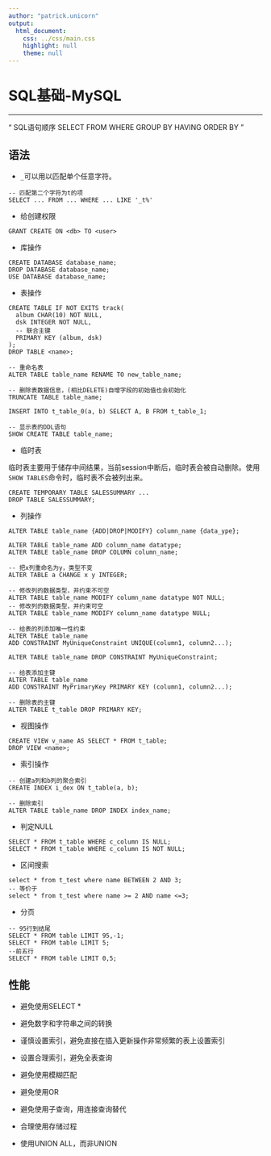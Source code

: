 ```yaml
---
author: "patrick.unicorn"
output:
  html_document:
    css: ../css/main.css
    highlight: null
    theme: null
---
```


SQL基础-MySQL
===

* * *

<q>
SQL语句顺序
SELECT FROM WHERE GROUP BY HAVING ORDER BY
</q>

## 语法

+ `_`可以用以匹配单个任意字符。

```
-- 匹配第二个字符为t的项
SELECT ... FROM ... WHERE ... LIKE '_t%'
```

+ 给创建权限

```
GRANT CREATE ON <db> TO <user>
```

+ 库操作

```
CREATE DATABASE database_name;
DROP DATABASE database_name;
USE DATABASE database_name;
```

+ 表操作

```
CREATE TABLE IF NOT EXITS track(
  album CHAR(10) NOT NULL,
  dsk INTEGER NOT NULL,
  -- 联合主键
  PRIMARY KEY (album, dsk)
);
DROP TABLE <name>;

-- 重命名表
ALTER TABLE table_name RENAME TO new_table_name;

-- 删除表数据信息，(相比DELETE)自增字段的初始值也会初始化
TRUNCATE TABLE table_name;

INSERT INTO t_table_0(a, b) SELECT A, B FROM t_table_1; 

-- 显示表的DDL语句
SHOW CREATE TABLE table_name;
```

+ 临时表

临时表主要用于储存中间结果，当前session中断后，临时表会被自动删除。使用`SHOW TABLES`命令时，临时表不会被列出来。

```
CREATE TEMPORARY TABLE SALESSUMMARY ...
DROP TABLE SALESSUMMARY;
```

+ 列操作

```
ALTER TABLE table_name {ADD|DROP|MODIFY} column_name {data_ype};

ALTER TABLE table_name ADD column_name datatype;
ALTER TABLE table_name DROP COLUMN column_name;

-- 把x列重命名为y，类型不变
ALTER TABLE a CHANGE x y INTEGER;

-- 修改列的数据类型，并约束不可空
ALTER TABLE table_name MODIFY column_name datatype NOT NULL;
-- 修改列的数据类型，并约束可空
ALTER TABLE table_name MODIFY column_name datatype NULL;

-- 给表的列添加唯一性约束
ALTER TABLE table_name 
ADD CONSTRAINT MyUniqueConstraint UNIQUE(column1, column2...);

ALTER TABLE table_name DROP CONSTRAINT MyUniqueConstraint;

-- 给表添加主键
ALTER TABLE table_name 
ADD CONSTRAINT MyPrimaryKey PRIMARY KEY (column1, column2...);

-- 删除表的主键
ALTER TABLE t_table DROP PRIMARY KEY;
```

+ 视图操作

```
CREATE VIEW v_name AS SELECT * FROM t_table;
DROP VIEW <name>;
```

+ 索引操作

```
-- 创建a列和b列的聚合索引
CREATE INDEX i_dex ON t_table(a, b);

-- 删除索引
ALTER TABLE table_name DROP INDEX index_name;
```

+ 判定NULL

```
SELECT * FROM t_table WHERE c_column IS NULL;
SELECT * FROM t_table WHERE c_column IS NOT NULL;
```

+ 区间搜索

```
select * from t_test where name BETWEEN 2 AND 3;
-- 等价于
select * from t_test where name >= 2 AND name <=3;
```

+ 分页

```
-- 95行到结尾
SELECT * FROM table LIMIT 95,-1;
SELECT * FROM table LIMIT 5;
--前五行
SELECT * FROM table LIMIT 0,5;
```

## 性能

+ 避免使用SELECT *

+ 避免数字和字符串之间的转换

+ 谨慎设置索引，避免直接在插入更新操作非常频繁的表上设置索引

+ 设置合理索引，避免全表查询

+ 避免使用模糊匹配

+ 避免使用OR

+ 避免使用子查询，用连接查询替代

+ 合理使用存储过程

+ 使用UNION ALL，而非UNION